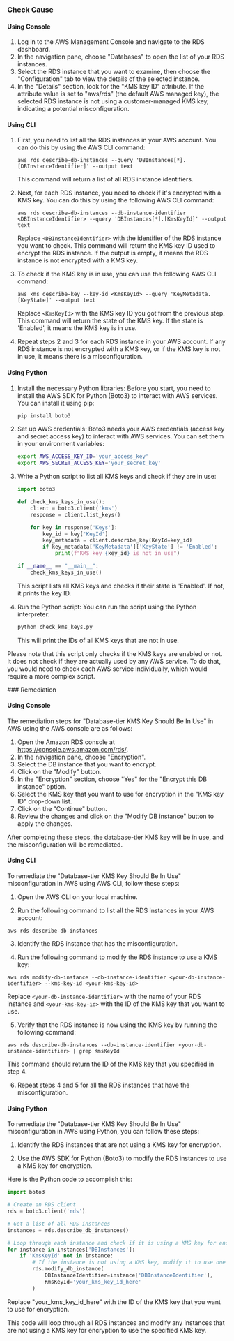 

<Tabs><Tab title='Cause'>
### Check Cause

#### Using Console

1. Log in to the AWS Management Console and navigate to the RDS dashboard.
2. In the navigation pane, choose "Databases" to open the list of your RDS instances.
3. Select the RDS instance that you want to examine, then choose the "Configuration" tab to view the details of the selected instance.
4. In the "Details" section, look for the "KMS key ID" attribute. If the attribute value is set to "aws/rds" (the default AWS managed key), the selected RDS instance is not using a customer-managed KMS key, indicating a potential misconfiguration.

#### Using CLI

1. First, you need to list all the RDS instances in your AWS account. You can do this by using the AWS CLI command:

   ```
   aws rds describe-db-instances --query 'DBInstances[*].[DBInstanceIdentifier]' --output text
   ```
   This command will return a list of all RDS instance identifiers.

2. Next, for each RDS instance, you need to check if it's encrypted with a KMS key. You can do this by using the following AWS CLI command:

   ```
   aws rds describe-db-instances --db-instance-identifier <DBInstanceIdentifier> --query 'DBInstances[*].[KmsKeyId]' --output text
   ```
   Replace `<DBInstanceIdentifier>` with the identifier of the RDS instance you want to check. This command will return the KMS key ID used to encrypt the RDS instance. If the output is empty, it means the RDS instance is not encrypted with a KMS key.

3. To check if the KMS key is in use, you can use the following AWS CLI command:

   ```
   aws kms describe-key --key-id <KmsKeyId> --query 'KeyMetadata.[KeyState]' --output text
   ```
   Replace `<KmsKeyId>` with the KMS key ID you got from the previous step. This command will return the state of the KMS key. If the state is 'Enabled', it means the KMS key is in use.

4. Repeat steps 2 and 3 for each RDS instance in your AWS account. If any RDS instance is not encrypted with a KMS key, or if the KMS key is not in use, it means there is a misconfiguration.

#### Using Python

1. Install the necessary Python libraries: Before you start, you need to install the AWS SDK for Python (Boto3) to interact with AWS services. You can install it using pip:

   ```bash
   pip install boto3
   ```

2. Set up AWS credentials: Boto3 needs your AWS credentials (access key and secret access key) to interact with AWS services. You can set them in your environment variables:

   ```bash
   export AWS_ACCESS_KEY_ID='your_access_key'
   export AWS_SECRET_ACCESS_KEY='your_secret_key'
   ```

3. Write a Python script to list all KMS keys and check if they are in use:

   ```python
   import boto3

   def check_kms_keys_in_use():
       client = boto3.client('kms')
       response = client.list_keys()

       for key in response['Keys']:
           key_id = key['KeyId']
           key_metadata = client.describe_key(KeyId=key_id)
           if key_metadata['KeyMetadata']['KeyState'] != 'Enabled':
               print(f"KMS key {key_id} is not in use")

   if __name__ == "__main__":
       check_kms_keys_in_use()
   ```
   
   This script lists all KMS keys and checks if their state is 'Enabled'. If not, it prints the key ID.

4. Run the Python script: You can run the script using the Python interpreter:

   ```bash
   python check_kms_keys.py
   ```

   This will print the IDs of all KMS keys that are not in use.

Please note that this script only checks if the KMS keys are enabled or not. It does not check if they are actually used by any AWS service. To do that, you would need to check each AWS service individually, which would require a more complex script.

</Tab>

<Tab title='Remediation'>
### Remediation

#### Using Console

The remediation steps for "Database-tier KMS Key Should Be In Use" in AWS using the AWS console are as follows:

1. Open the Amazon RDS console at https://console.aws.amazon.com/rds/.
2. In the navigation pane, choose "Encryption".
3. Select the DB instance that you want to encrypt.
4. Click on the "Modify" button.
5. In the "Encryption" section, choose "Yes" for the "Encrypt this DB instance" option.
6. Select the KMS key that you want to use for encryption in the "KMS key ID" drop-down list.
7. Click on the "Continue" button.
8. Review the changes and click on the "Modify DB instance" button to apply the changes.

After completing these steps, the database-tier KMS key will be in use, and the misconfiguration will be remediated.

#### Using CLI

To remediate the "Database-tier KMS Key Should Be In Use" misconfiguration in AWS using AWS CLI, follow these steps:

1. Open the AWS CLI on your local machine.

2. Run the following command to list all the RDS instances in your AWS account:

```
aws rds describe-db-instances
```

3. Identify the RDS instance that has the misconfiguration.

4. Run the following command to modify the RDS instance to use a KMS key:

```
aws rds modify-db-instance --db-instance-identifier <your-db-instance-identifier> --kms-key-id <your-kms-key-id>
```

Replace `<your-db-instance-identifier>` with the name of your RDS instance and `<your-kms-key-id>` with the ID of the KMS key that you want to use.

5. Verify that the RDS instance is now using the KMS key by running the following command:

```
aws rds describe-db-instances --db-instance-identifier <your-db-instance-identifier> | grep KmsKeyId
```

This command should return the ID of the KMS key that you specified in step 4.

6. Repeat steps 4 and 5 for all the RDS instances that have the misconfiguration.

#### Using Python

To remediate the "Database-tier KMS Key Should Be In Use" misconfiguration in AWS using Python, you can follow these steps:

1. Identify the RDS instances that are not using a KMS key for encryption.

2. Use the AWS SDK for Python (Boto3) to modify the RDS instances to use a KMS key for encryption.

Here is the Python code to accomplish this:

```python
import boto3

# Create an RDS client
rds = boto3.client('rds')

# Get a list of all RDS instances
instances = rds.describe_db_instances()

# Loop through each instance and check if it is using a KMS key for encryption
for instance in instances['DBInstances']:
    if 'KmsKeyId' not in instance:
        # If the instance is not using a KMS key, modify it to use one
        rds.modify_db_instance(
            DBInstanceIdentifier=instance['DBInstanceIdentifier'],
            KmsKeyId='your_kms_key_id_here'
        )
```

Replace "your_kms_key_id_here" with the ID of the KMS key that you want to use for encryption.

This code will loop through all RDS instances and modify any instances that are not using a KMS key for encryption to use the specified KMS key.


</Tab>
</Tabs>